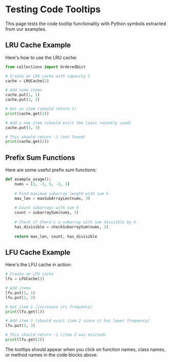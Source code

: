 # Testing Code Tooltips

This page tests the code tooltip functionality with Python symbols extracted from our examples.

## LRU Cache Example

Here's how to use the LRU cache:

```python
from collections import OrderedDict

# Create an LRU cache with capacity 2
cache = LRUCache(2)

# Add some items
cache.put(1, 1)
cache.put(2, 2)

# Get an item (should return 1)
print(cache.get(1))

# Add a new item (should evict the least recently used)
cache.put(3, 3)

# This should return -1 (not found)
print(cache.get(2))
```

## Prefix Sum Functions

Here are some useful prefix sum functions:

```python
def example_usage():
    nums = [1, -1, 5, -2, 3]
    
    # Find maximum subarray length with sum k
    max_len = maxSubArrayLen(nums, 3)
    
    # Count subarrays with sum k
    count = subarraySum(nums, 3)
    
    # Check if there's a subarray with sum divisible by k
    has_divisible = checkSubarraySum(nums, 2)
    
    return max_len, count, has_divisible
```

## LFU Cache Example

Here's the LFU cache in action:

```python
# Create an LFU cache
lfu = LFUCache(2)

# Add items
lfu.put(1, 1)
lfu.put(2, 2)

# Get item 1 (increases its frequency)
print(lfu.get(1))

# Add item 3 (should evict item 2 since it has lower frequency)
lfu.put(3, 3)

# This should return -1 (item 2 was evicted)
print(lfu.get(2))
```

The tooltips should appear when you click on function names, class names, or method names in the code blocks above. 